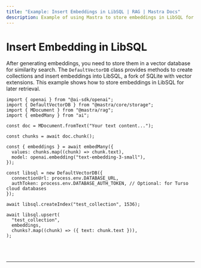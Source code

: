```yaml
---
title: "Example: Insert Embeddings in LibSQL | RAG | Mastra Docs"
description: Example of using Mastra to store embeddings in LibSQL for similarity search.
---
```



# Insert Embedding in LibSQL

After generating embeddings, you need to store them in a vector database for similarity search. The `DefaultVectorDB` class provides methods to create collections and insert embeddings into LibSQL, a fork of SQLite with vector extensions. This example shows how to store embeddings in LibSQL for later retrieval.

```tsx copy
import { openai } from "@ai-sdk/openai";
import { DefaultVectorDB } from "@mastra/core/storage";
import { MDocument } from "@mastra/rag";
import { embedMany } from "ai";

const doc = MDocument.fromText("Your text content...");

const chunks = await doc.chunk();

const { embeddings } = await embedMany({
  values: chunks.map((chunk) => chunk.text),
  model: openai.embedding("text-embedding-3-small"),
});

const libsql = new DefaultVectorDB({
  connectionUrl: process.env.DATABASE_URL,
  authToken: process.env.DATABASE_AUTH_TOKEN, // Optional: for Turso cloud databases
});

await libsql.createIndex("test_collection", 1536);

await libsql.upsert(
  "test_collection",
  embeddings,
  chunks?.map((chunk) => ({ text: chunk.text })),
);
```

<br />

<br />
<hr className="dark:border-[#404040] border-gray-300" />
<br />
<br />
<GithubLink
  link={
    "https://github.com/mastra-ai/mastra/blob/main/examples/basics/rag/insert-embedding-in-libsql"
  }
/>
